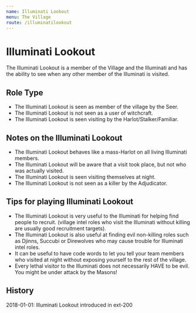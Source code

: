 ```yaml
---
name: Illuminati Lookout
menu: The Village
route: /illuminatilookout
---
```


# Illuminati Lookout

The Illuminati Lookout is a member of the Village and the Illuminati and has the ability to see when any other member of the Illuminati is visited.

## Role Type

- The Illuminati Lookout is seen as member of the village by the Seer.
- The Illuminati Lookout is not seen as a user of witchcraft.
- The Illuminati Lookout is seen visiting by the Harlot/Stalker/Familiar.

## Notes on the Illuminati Lookout

- The Illuminati Lookout behaves like a mass-Harlot on all living Illuminati members.
- The Illuminati Lookout will be aware that a visit took place, but not who was actually visited.
- The Illuminati Lookout is seen visiting themselves at night.
- The Illuminati Lookout is not seen as a killer by the Adjudicator.

## Tips for playing Illuminati Lookout

- The Illuminati Lookout is very useful to the Illuminati for helping find people to recruit. (village intel roles who visit the Illuminati without killing are usually good recruitment targets).
- The Illuminati Lookout is also useful at finding evil non-killing roles such as Djinns, Succubi or Direwolves who may cause trouble for Illuminati intel roles.
- It can be useful to have code words to let you tell your team members who visited at night without exposing yourself to the rest of the village.
- Every lethal visitor to the Illuminati does not necessarily HAVE to be evil. You might be under attack by the Masons!

## History

2018-01-01: Illuminati Lookout introduced in ext-200
